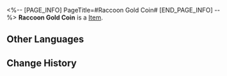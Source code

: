 <%-- [PAGE_INFO]
PageTitle=#Raccoon Gold Coin#
[END_PAGE_INFO] --%>
{{Item Infobox
|id          = 281027
|image       = Item Raccoon Gold Coin.png{{subst:void|<!--$UPLOAD:<<SpriteOutput/ItemFigures/281027.png>-<Item Raccoon Gold Coin.png>-<Item Icons>>-->}}
|type        = 
|invCategory = 
|rarity      = 3
|effect      = 
|description = A currency common across the cosmos. Can be used to purchase items in the Cosmic Store.
}}
'''Raccoon Gold Coin''' is a [[Item]].

==Other Languages==
{{Other Languages
|en   = Raccoon Gold Coin
|zhs  = 浣熊金币
|zht  = 浣熊金幣
|ja   = ラクーンゴールドコイン
|ko   = 라쿤 골드
|es   = Mapachoneda
|fr   = Pièce d'or du raton laveur
|ru   = Золотая енотовая монета
|th   = เหรียญแร็กคูน
|vi   = Vàng Gấu Mèo
|de   = Waschbären-Goldmünze
|id   = Koin Emas Rakun
|pt   = Moeda de Ouro de Guaxinim
}}

==Change History==
{{Change History|3.3}}